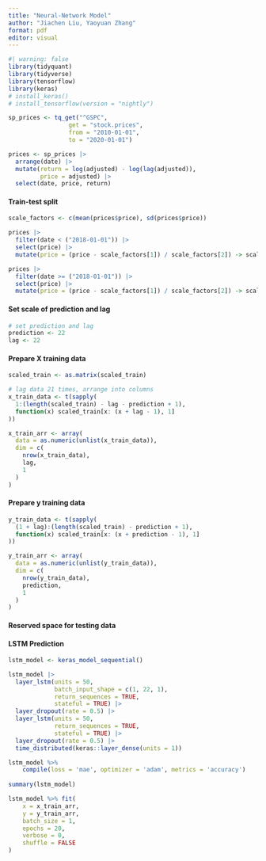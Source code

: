 ```yaml
---
title: "Neural-Network Model"
author: "Jiachen Liu, Yaoyuan Zhang"
format: pdf
editor: visual
---
```


```r
#| warning: false
library(tidyquant)
library(tidyverse)
library(tensorflow)
library(keras)
# install_keras()
# install_tensorflow(version = "nightly")
```

```r
sp_prices <- tq_get("^GSPC",
                 get = "stock.prices",
                 from = "2010-01-01",
                 to = "2020-01-01")

prices <- sp_prices |>
  arrange(date) |>
  mutate(return = log(adjusted) - log(lag(adjusted)), 
         price = adjusted) |>
  select(date, price, return)
```

#### Train-test split

```r
scale_factors <- c(mean(prices$price), sd(prices$price))
```

```r
prices |>
  filter(date < ("2018-01-01")) |>
  select(price) |>
  mutate(price = (price - scale_factors[1]) / scale_factors[2]) -> scaled_train

prices |>
  filter(date >= ("2018-01-01")) |>
  select(price) |>
  mutate(price = (price - scale_factors[1]) / scale_factors[2]) -> scaled_test
```

#### Set scale of prediction and lag

```r
# set prediction and lag
prediction <- 22
lag <- 22
```

#### Prepare X training data

```r
scaled_train <- as.matrix(scaled_train)

# lag data 21 times, arrange into columns
x_train_data <- t(sapply(
  1:(length(scaled_train) - lag - prediction + 1), 
  function(x) scaled_train[x: (x + lag - 1), 1]
))

x_train_arr <- array(
  data = as.numeric(unlist(x_train_data)), 
  dim = c(
    nrow(x_train_data), 
    lag, 
    1
  )
)
```

#### Prepare y training data

```r
y_train_data <- t(sapply(
  (1 + lag):(length(scaled_train) - prediction + 1), 
  function(x) scaled_train[x: (x + prediction - 1), 1]
)) 

y_train_arr <- array(
  data = as.numeric(unlist(y_train_data)), 
  dim = c(
    nrow(y_train_data), 
    prediction, 
    1
  )
)
```

#### Reserved space for testing data



#### LSTM Prediction

```r
lstm_model <- keras_model_sequential()

lstm_model |>
  layer_lstm(units = 50, 
             batch_input_shape = c(1, 22, 1), 
             return_sequences = TRUE, 
             stateful = TRUE) |>
  layer_dropout(rate = 0.5) |>
  layer_lstm(units = 50, 
             return_sequences = TRUE, 
             stateful = TRUE) |>
  layer_dropout(rate = 0.5) |>
  time_distributed(keras::layer_dense(units = 1))
```

```r
lstm_model %>%
    compile(loss = 'mae', optimizer = 'adam', metrics = 'accuracy')
 
summary(lstm_model)
```

```r
lstm_model %>% fit(
    x = x_train_arr,
    y = y_train_arr,
    batch_size = 1,
    epochs = 20,
    verbose = 0,
    shuffle = FALSE
)
```

























